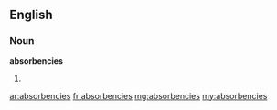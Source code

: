 ==English==

===Noun===
'''absorbencies'''
# {{plural of|absorbency}}

[[ar:absorbencies]]
[[fr:absorbencies]]
[[mg:absorbencies]]
[[my:absorbencies]]